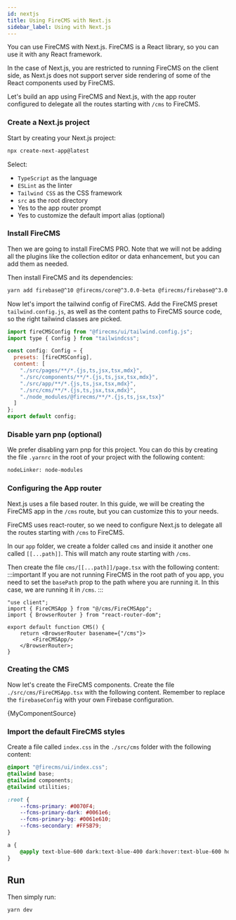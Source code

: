 ```yaml
---
id: nextjs
title: Using FireCMS with Next.js
sidebar_label: Using with Next.js
---
```


You can use FireCMS with Next.js. FireCMS is a React library, so you can use it with any React
framework.

In the case of Next.js, you are restricted to running FireCMS on the client side,
as Next.js does not support server side rendering of some of the React components used by FireCMS.

Let's build an app using FireCMS and Next.js, with the app router configured to delegate
all the routes starting with `/cms` to FireCMS.

### Create a Next.js project

Start by creating your Next.js project:

```bash
npx create-next-app@latest
```

Select:
- `TypeScript` as the language
- `ESLint` as the linter
- `Tailwind CSS` as the CSS framework
- `src` as the root directory
- Yes to the app router prompt
- Yes to customize the default import alias (optional)

### Install FireCMS

Then we are going to install FireCMS PRO. Note that we will not be adding all the plugins like the collection
editor or data enhancement, but you can add them as needed.

Then install FireCMS and its dependencies:

```bash
yarn add firebase@^10 @firecms/core@^3.0.0-beta @firecms/firebase@^3.0.0-beta @firecms/editor@^3.0.0-beta react-router@^6 react-router-dom@^6 @tailwindcss/typography typeface-rubik @fontsource/jetbrains-mono
```

Now let's import the tailwind config of FireCMS. Add the FireCMS preset `tailwind.config.js`, as well as the
content paths to FireCMS source code, so the right tailwind classes are picked.

```js
import fireCMSConfig from "@firecms/ui/tailwind.config.js";
import type { Config } from "tailwindcss";

const config: Config = {
  presets: [fireCMSConfig],
  content: [
    "./src/pages/**/*.{js,ts,jsx,tsx,mdx}",
    "./src/components/**/*.{js,ts,jsx,tsx,mdx}",
    "./src/app/**/*.{js,ts,jsx,tsx,mdx}",
    "./src/cms/**/*.{js,ts,jsx,tsx,mdx}",
    "./node_modules/@firecms/**/*.{js,ts,jsx,tsx}"
  ]
};
export default config;

```

### Disable yarn pnp (optional)

We prefer disabling yarn pnp for this project. You can do this by creating the file `.yarnrc` in the root of your project
with the following content:

```bash
nodeLinker: node-modules
```



### Configuring the App router

Next.js uses a file based router. In this guide, we will be creating the FireCMS
app in the `/cms` route, but you can customize this to your needs.

FireCMS uses react-router, so we need to configure Next.js to delegate
all the routes starting with `/cms` to FireCMS.

In our `app` folder, we create a folder called `cms` and inside it another one called
`[[...path]]`. This will match any route starting with `/cms`.

Then create the file `cms/[[...path]]/page.tsx` with the following content:
:::important
If you are not running FireCMS in the root path of you app, you need to set the `basePath` prop to the path where you
are running it. In this case, we are running it in `/cms`.
:::

```tsx
"use client";
import { FireCMSApp } from "@/cms/FireCMSApp";
import { BrowserRouter } from "react-router-dom";

export default function CMS() {
    return <BrowserRouter basename={"/cms"}>
        <FireCMSApp/>
    </BrowserRouter>;
}

```

### Creating the CMS

Now let's create the FireCMS components. Create the file `./src/cms/FireCMSApp.tsx` with the following content.
Remember to replace the `firebaseConfig` with your own Firebase configuration.



<CodeBlock language="tsx">{MyComponentSource}</CodeBlock>


### Import the default FireCMS styles
Create a file called `index.css` in the `./src/cms` folder with the following content:

```css
@import "@firecms/ui/index.css";
@tailwind base;
@tailwind components;
@tailwind utilities;

:root {
    --fcms-primary: #0070F4;
    --fcms-primary-dark: #0061e6;
    --fcms-primary-bg: #0061e610;
    --fcms-secondary: #FF5B79;
}

a {
    @apply text-blue-600 dark:text-blue-400 dark:hover:text-blue-600 hover:text-blue-800
}
```

## Run

Then simply run:

```
yarn dev
```

